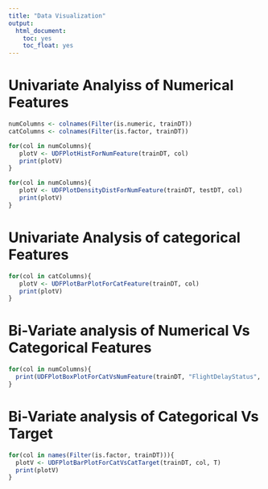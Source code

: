 ---
title: "Data Visualization"
output:
  html_document:
    toc: yes
    toc_float: yes
---

# Univariate Analyiss of Numerical Features
```{r fig.width=6}
numColumns <- colnames(Filter(is.numeric, trainDT)) 
catColumns <- colnames(Filter(is.factor, trainDT))

for(col in numColumns){
   plotV <- UDFPlotHistForNumFeature(trainDT, col)
   print(plotV)
}

for(col in numColumns){
   plotV <- UDFPlotDensityDistForNumFeature(trainDT, testDT, col)
   print(plotV)
}

```

# Univariate Analysis of categorical Features
```{r}
for(col in catColumns){
   plotV <- UDFPlotBarPlotForCatFeature(trainDT, col)
   print(plotV)
}
```

# Bi-Variate analysis of Numerical Vs Categorical Features
```{r}
for(col in numColumns){
  print(UDFPlotBoxPlotForCatVsNumFeature(trainDT, "FlightDelayStatus", col))
}

```




# Bi-Variate analysis of Categorical Vs Target
```{r}

for(col in names(Filter(is.factor, trainDT))){
  plotV <- UDFPlotBarPlotForCatVsCatTarget(trainDT, col, T)
  print(plotV)
}
```







